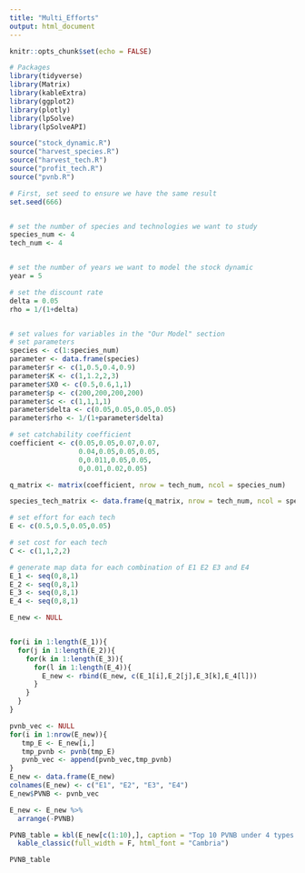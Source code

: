 ```yaml
---
title: "Multi_Efforts"
output: html_document
---
```


```r
knitr::opts_chunk$set(echo = FALSE)

# Packages
library(tidyverse)
library(Matrix)
library(kableExtra)
library(ggplot2)
library(plotly)
library(lpSolve)
library(lpSolveAPI)
```

```r
source("stock_dynamic.R")
source("harvest_species.R")
source("harvest_tech.R")
source("profit_tech.R")
source("pvnb.R")
```

```r
# First, set seed to ensure we have the same result 
set.seed(666)


# set the number of species and technologies we want to study
species_num <- 4
tech_num <- 4


# set the number of years we want to model the stock dynamic 
year = 5

# set the discount rate
delta = 0.05
rho = 1/(1+delta)


# set values for variables in the "Our Model" section
# set parameters
species <- c(1:species_num)
parameter <- data.frame(species)
parameter$r <- c(1,0.5,0.4,0.9)
parameter$K <- c(1,1.2,2,3)
parameter$X0 <- c(0.5,0.6,1,1)
parameter$p <- c(200,200,200,200)
parameter$c <- c(1,1,1,1)
parameter$delta <- c(0.05,0.05,0.05,0.05)
parameter$rho <- 1/(1+parameter$delta)

# set catchability coefficient 
coefficient <- c(0.05,0.05,0.07,0.07,
                 0.04,0.05,0.05,0.05,
                 0,0.011,0.05,0.05,
                 0,0.01,0.02,0.05)

q_matrix <- matrix(coefficient, nrow = tech_num, ncol = species_num)

species_tech_matrix <- data.frame(q_matrix, nrow = tech_num, ncol = species_num)

# set effort for each tech 
E <- c(0.5,0.5,0.05,0.05)

# set cost for each tech
C <- c(1,1,2,2)
```

```r
# generate map data for each combination of E1 E2 E3 and E4
E_1 <- seq(0,8,1)
E_2 <- seq(0,8,1)
E_3 <- seq(0,8,1)
E_4 <- seq(0,8,1)


```

```r
E_new <- NULL


for(i in 1:length(E_1)){
  for(j in 1:length(E_2)){
    for(k in 1:length(E_3)){
      for(l in 1:length(E_4)){
        E_new <- rbind(E_new, c(E_1[i],E_2[j],E_3[k],E_4[l]))
      }
    }
  }
}

```

```r
pvnb_vec <- NULL
for(i in 1:nrow(E_new)){
   tmp_E <- E_new[i,]
   tmp_pvnb <- pvnb(tmp_E)
   pvnb_vec <- append(pvnb_vec,tmp_pvnb)
}
E_new <- data.frame(E_new)
colnames(E_new) <- c("E1", "E2", "E3", "E4")
E_new$PVNB <- pvnb_vec
```


```r
E_new <- E_new %>% 
  arrange(-PVNB)

PVNB_table = kbl(E_new[c(1:10),], caption = "Top 10 PVNB under 4 types of fishing efforts") %>%
  kable_classic(full_width = F, html_font = "Cambria")

PVNB_table
```

